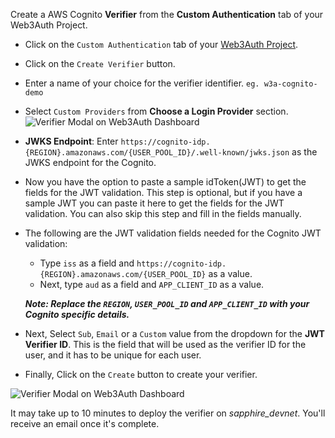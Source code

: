 Create a AWS Cognito **Verifier** from the **Custom Authentication** tab of your Web3Auth Project.

- Click on the `Custom Authentication` tab of your [Web3Auth Project](/dashboard-setup/projects-and-analytics#create-a-new-project).
- Click on the `Create Verifier` button.
- Enter a name of your choice for the verifier identifier. `eg. w3a-cognito-demo`
- Select `Custom Providers` from **Choose a Login Provider** section.
  ![Verifier Modal on Web3Auth Dashboard](/images/dashboard/create-verifier-custom-jwt.png)
- **JWKS Endpoint**: Enter `https://cognito-idp.{REGION}.amazonaws.com/{USER_POOL_ID}/.well-known/jwks.json` as the JWKS endpoint for the Cognito.
- Now you have the option to paste a sample idToken(JWT) to get the fields for the JWT validation. This step is optional, but if you have a sample JWT
  you can paste it here to get the fields for the JWT validation. You can also skip this step and fill in the fields manually.
- The following are the JWT validation fields needed for the Cognito JWT validation:

  - Type `iss` as a field and `https://cognito-idp.{REGION}.amazonaws.com/{USER_POOL_ID}` as a value.
  - Next, type `aud` as a field and `APP_CLIENT_ID` as a value.

  _**Note: Replace the `REGION`, `USER_POOL_ID` and `APP_CLIENT_ID` with your Cognito specific details.**_

- Next, Select `Sub`, `Email` or a `Custom` value from the dropdown for the **JWT Verifier ID**. This is the field that will be used as the verifier
  ID for the user, and it has to be unique for each user.
- Finally, Click on the `Create` button to create your verifier.

![Verifier Modal on Web3Auth Dashboard](/images/dashboard/create-verifier-custom-jwt-filled.png)

It may take up to 10 minutes to deploy the verifier on _sapphire_devnet_. You'll receive an email once it's complete.
